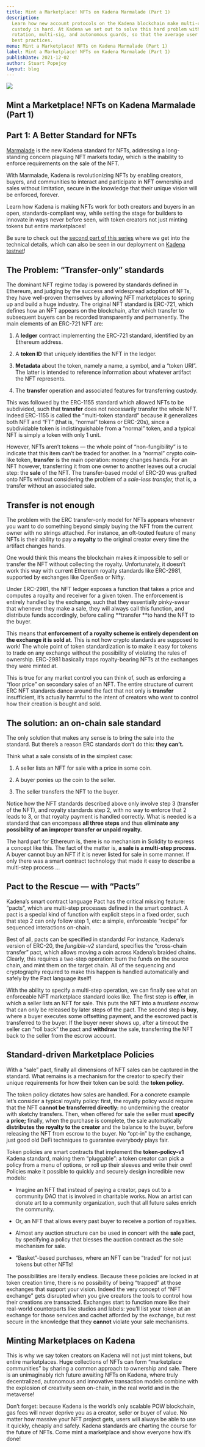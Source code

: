 ```yaml
---
title: Mint a Marketplace! NFTs on Kadena Marmalade (Part 1)
description:
  Learn how new account protocols on the Kadena blockchain make multi-chain operation safer and easier! Blockchain
  custody is hard. At Kadena we set out to solve this hard problem with Pact, by making it easy to do things like key
  rotation, multi-sig, and autonomous guards, so that the average user can benefit from institutional-level security
  best practices.
menu: Mint a Marketplace! NFTs on Kadena Marmalade (Part 1)
label: Mint a Marketplace! NFTs on Kadena Marmalade (Part 1)
publishDate: 2021-12-02
author: Stuart Popejoy
layout: blog
---
```


![](/assets/blog/1_BEuMAVlJ32_pP984cFKAwQ.webp)

## Mint a Marketplace! NFTs on Kadena Marmalade (Part 1)

## Part 1: A Better Standard for NFTs

[Marmalade](https://marmalade.art) is the new Kadena standard for NFTs, addressing a long-standing concern plaguing NFT
markets today, which is the inability to enforce requirements on the sale of the NFT.

With Marmalade, Kadena is revolutionizing NFTs by enabling creators, buyers, and communities to interact and participate
in NFT ownership and sales without limitation, secure in the knowledge that their unique vision will be enforced,
forever.

Learn how Kadena is making NFTs work for both creators and buyers in an open, standards-compliant way, while setting the
stage for builders to innovate in ways never before seen, with token creators not just minting tokens but entire
marketplaces!

Be sure to check out the
[second part of this series](https://medium.com/kadena-io/mint-a-marketplace-nfts-on-kadena-marmalade-part-2-f1477a4cf736)
where we get into the technical details, which can also be seen in our deployment on
[Kadena testnet](https://kadena-io.github.io/marmalade/)!

## The Problem: “Transfer-only” standards

The dominant NFT regime today is powered by standards defined in Ethereum, and judging by the success and widespread
adoption of NFTs, they have well-proven themselves by allowing NFT marketplaces to spring up and build a huge industry.
The original NFT standard is ERC-721, which defines how an NFT appears on the blockchain, after which transfer to
subsequent buyers can be recorded transparently and permanently. The main elements of an ERC-721 NFT are:

1.  A **ledger** contract implementing the ERC-721 standard, identified by an Ethereum address.

2.  A **token ID** that uniquely identifies the NFT in the ledger.

3.  **Metadata** about the token, namely a name, a symbol, and a “token URI”. The latter is intended to reference
    information about whatever artifact the NFT represents.

4.  The **transfer** operation and associated features for transferring custody.

This was followed by the ERC-1155 standard which allowed NFTs to be subdivided, such that **transfer** does not
necessarily transfer the whole NFT. Indeed ERC-1155 is called the “multi-token standard” because it generalizes both NFT
and “FT” (that is, “normal” tokens or ERC-20s), since a subdividable token is indistinguishable from a “normal” token,
and a typical NFT is simply a token with only 1 unit.

However, NFTs aren’t tokens — the whole point of “non-fungibility” is to indicate that this item can’t be traded for
another. In a “normal” crypto coin-like token, **transfer** is the main operation: money changes hands. For an NFT
however, transferring it from one owner to another leaves out a crucial step: the **sale** of the NFT. The
transfer-based model of ERC-20 was grafted onto NFTs without considering the problem of a _sale-less transfer,_ that is,
a transfer without an associated sale.

## Transfer is not enough

The problem with the ERC transfer-only model for NFTs appears whenever you want to do something beyond simply buying the
NFT from the current owner with no strings attached. For instance, an oft-touted feature of many NFTs is their ability
to pay a **royalty** to the original creator every time the artifact changes hands.

One would think this means the blockchain makes it impossible to sell or transfer the NFT without collecting the
royalty. Unfortunately, it doesn’t work this way with current Ethereum royalty standards like ERC-2981, supported by
exchanges like OpenSea or Nifty.

Under ERC-2981, the NFT ledger exposes a function that takes a price and computes a royalty and receiver for a given
token. The enforcement is entirely handled by the exchange, such that they essentially pinky-swear that whenever they
make a sale, they will always call this function, and distribute funds accordingly, before calling **transfer **to hand
the NFT to the buyer.

This means that **enforcement of a royalty scheme is entirely dependent on the exchange it is sold at**. This is not how
crypto standards are supposed to work! The whole point of token standardization is to make it easy for tokens to trade
on any exchange without the possibility of violating the rules of ownership. ERC-2981 basically traps royalty-bearing
NFTs at the exchanges they were minted at.

This is true for any market control you can think of, such as enforcing a “floor price” on secondary sales of an NFT.
The entire structure of current ERC NFT standards dance around the fact that not only is **transfer** insufficient, it’s
actually harmful to the intent of creators who want to control how their creation is bought and sold.

## The solution: an on-chain sale standard

The only solution that makes any sense is to bring the sale into the standard. But there’s a reason ERC standards don’t
do this: **they can’t.**

Think what a sale consists of in the simplest case:

1.  A seller lists an NFT for sale with a price in some coin.

2.  A buyer ponies up the coin to the seller.

3.  The seller transfers the NFT to the buyer.

Notice how the NFT standards described above only involve step 3 (transfer of the NFT), and royalty standards step 2,
with no way to enforce that 2 leads to 3, or that royalty payment is handled correctly. What is needed is a standard
that can encompass **all three steps** and thus **eliminate any possibility of an improper transfer or unpaid royalty.**

The hard part for Ethereum is, there is no mechanism in Solidity to express a concept like this. The fact of the matter
is, **a sale is a multi-step process.** A buyer cannot buy an NFT if it is never listed for sale in some manner. If only
there was a smart contract technology that made it easy to describe a multi-step process …

## Pact to the Rescue — with “Pacts”

Kadena’s smart contract language Pact has the critical missing feature: “pacts”, which are multi-step processes defined
in the smart contract. A pact is a special kind of function with explicit steps in a fixed order, such that step 2 can
only follow step 1, etc: a simple, enforceable “recipe” for sequenced interactions on-chain.

Best of all, pacts can be specified in standards! For instance, Kadena’s version of ERC-20, the _fungible-v2_ standard,
specifies the “cross-chain transfer” pact, which allows moving a coin across Kadena’s braided chains. Clearly, this
requires a two-step operation: burn the funds on the source chain, and mint them on the target chain. All of the
sequencing and cryptography required to make this happen is handled automatically and safely by the Pact language
itself!

With the ability to specify a multi-step operation, we can finally see what an enforceable NFT marketplace standard
looks like. The first step is **offer**, in which a seller lists an NFT for sale. This puts the NFT into a _trustless
escrow_ that can only be released by later steps of the pact. The second step is **buy**, where a buyer executes some
offsetting payment, and the escrowed pact is transferred to the buyer. If the buyer never shows up, after a timeout the
seller can “roll back” the pact and **withdraw** the sale, transferring the NFT back to the seller from the escrow
account.

## Standard-driven Marketplace Policies

With a “sale” pact, finally all dimensions of NFT sales can be captured in the standard. What remains is a mechanism for
the creator to specify their unique requirements for how their token can be sold: the **token policy.**

The token policy dictates how sales are handled. For a concrete example let’s consider a typical royalty policy: first,
the royalty policy would require that the NFT **cannot be transferred directly:** no undermining the creator with
sketchy transfers. Then, when offered for sale the seller must **specify a price;** finally, when the purchase is
complete, the sale automatically **distributes the royalty to the creator** and the balance to the buyer, before
releasing the NFT from escrow to the buyer. No “opt-in” by the exchange, just good old DeFi techniques to guarantee
everybody plays fair.

Token policies are smart contracts that implement the **token-policy-v1** Kadena standard, making them “pluggable”: a
token creator can pick a policy from a menu of options, or roll up their sleeves and write their own! Policies make it
possible to quickly and securely design incredible new models:

- Imagine an NFT that instead of paying a creator, pays out to a community DAO that is involved in charitable works. Now
  an artist can donate art to a community organization, such that all future sales enrich the community.

- Or, an NFT that allows every past buyer to receive a portion of royalties.

- Almost any auction structure can be used in concert with the **sale** pact, by specifying a policy that blesses the
  auction contract as the sole mechanism for sale.

- “Basket”-based purchases, where an NFT can be “traded” for not just tokens but other NFTs!

The possibilities are literally endless. Because these policies are locked in at token creation time, there is no
possibility of being “trapped” at those exchanges that support your vision. Indeed the very concept of “NFT exchange”
gets disrupted when you give creators the tools to control how their creations are transacted. Exchanges start to
function more like their real-world counterparts like studios and labels: you’ll list your token at an exchange for
those services and cachet afforded by the exchange, but rest secure in the knowledge that they **cannot** violate your
sale mechanisms.

## Minting Marketplaces on Kadena

This is why we say token creators on Kadena will not just mint tokens, but entire marketplaces. Huge collections of NFTs
can form “marketplace communities” by sharing a common approach to ownership and sale. There is an unimaginably rich
future awaiting NFTs on Kadena, where truly decentralized, autonomous and innovative transaction models combine with the
explosion of creativity seen on-chain, in the real world and in the metaverse!

Don’t forget: because Kadena is the world’s only scalable POW blockchain, gas fees will never deprive you as a creator,
seller or buyer of value. No matter how massive your NFT project gets, users will always be able to use it quickly,
cheaply and safely. Kadena standards are charting the course for the future of NFTs. Come mint a marketplace and show
everyone how it’s done!
